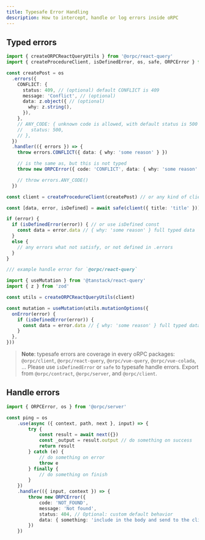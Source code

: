 ```yaml
---
title: Typesafe Error Handling
description: How to intercept, handle or log errors inside oRPC
---
```


## Typed errors

```ts twoslash
import { createORPCReactQueryUtils } from '@orpc/react-query'
import { createProcedureClient, isDefinedError, os, safe, ORPCError } from '@orpc/server'

const createPost = os
  .errors({
    CONFLICT: {
      status: 409, // (optional) default CONFLICT is 409
      message: 'Conflict', // (optional)
      data: z.object({ // (optional)
        why: z.string(),
      }),
    },
    // ANY_CODE: { unknown code is allowed, with default status is 500
    //   status: 500,
    // },
  })
  .handler(({ errors }) => {
    throw errors.CONFLICT({ data: { why: 'some reason' } })

    // is the same as, but this is not typed
    throw new ORPCError({ code: 'CONFLICT', data: { why: 'some reason' } })

    // throw errors.ANY_CODE()
  })

const client = createProcedureClient(createPost) // or any kind of client

const [data, error, isDefined] = await safe(client({ title: 'title' }))

if (error) {
  if (isDefinedError(error)) { // or use isDefined const
    const data = error.data // { why: 'some reason' } full typed data
  }
  else {
    // any errors what not satisfy, or not defined in .errors
  }
}

/// example handle error for `@orpc/react-query`

import { useMutation } from '@tanstack/react-query'
import { z } from 'zod'

const utils = createORPCReactQueryUtils(client)

const mutation = useMutation(utils.mutationOptions({
  onError(error) {
    if (isDefinedError(error)) {
      const data = error.data // { why: 'some reason' } full typed data
    }
  },
}))
```

> **Note**: typesafe errors are coverage in every oRPC packages: `@orpc/client`, `@orpc/react-query`, `@orpc/vue-query`, `@orpc/vue-colada`, ...
> Please use `isDefinedError` or `safe` to typesafe handle errors. Export from `@orpc/contract`, `@orpc/server`, and `@orpc/client`.

## Handle errors

```ts twoslash
import { ORPCError, os } from '@orpc/server'

const ping = os
    .use(async ({ context, path, next }, input) => {
        try {
            const result = await next({})
            const _output = result.output // do something on success
            return result
        } catch (e) {
            // do something on error
            throw e
        } finally {
            // do something on finish
        }
    })
    .handler(({ input, context }) => {
        throw new ORPCError({
            code: 'NOT_FOUND',
            message: 'Not found',
            status: 404, // Optional: custom default behavior
            data: { something: 'include in the body and send to the client' } // pass data to the client
        })
    })
```


